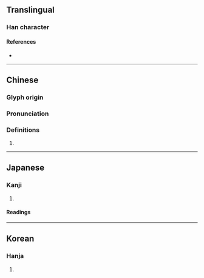 {{character info}}
==Translingual==

===Han character===
{{Han char|rn=96|rad=玉|as=05|sn=9|four=10132|canj=MGYVI|ids=⿰𤣩玄}}

====References====
* {{Han ref|kx=0729.030|dkj=20898|dj=1140.270|hdz=21108.090|uh=73B9|ud=29625|bh=CFCB|bd=53195}}

----

==Chinese==
{{zh-forms}}

===Glyph origin===
{{Han etym}}

===Pronunciation===
{{zh-pron
|m=xuán
|c=
|mc=y
|oc=y
|cat=
}}

===Definitions===
{{zh-hanzi}}

# {{rfdef|zh}}

----

==Japanese==

===Kanji===
{{ja-kanji|grade=|rs=玉05}}

# {{rfdef|ja|sort=玉05}}

====Readings====
{{ja-readings|on=[[けん]] (ken), [[げん]] (gen)|kun=[[いし]] (ishi)}}

----

==Korean==

===Hanja===
{{ko-hanja|hangeul=현|eumhun=|rv=hyeon|mr=hyŏn|y=hyen}}

# {{rfdef|ko|sort=玉05}}